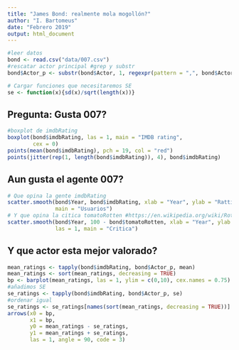 ```yaml
---
title: "James Bond: realmente mola mogollón?"
author: "I. Bartomeus"
date: "Febrero 2019"
output: html_document
---
```

  
  
```r
#leer datos 
bond <- read.csv("data/007.csv")
#rescatar actor principal #grep y substr
bond$Actor_p <- substr(bond$Actor, 1, regexpr(pattern = ",", bond$Actor)-1)

# Cargar funciones que necesitaremos SE
se <- function(x){sd(x)/sqrt(length(x))}

```

## Pregunta: Gusta 007?

```r

#boxplot de imdbRating
boxplot(bond$imdbRating, las = 1, main = "IMDB rating", 
        cex = 0)
points(mean(bond$imdbRating), pch = 19, col = "red")
points(jitter(rep(1, length(bond$imdbRating)), 4), bond$imdbRating)
```

## Aun gusta el agente 007?

```r
# Que opina la gente imdbRating
scatter.smooth(bond$Year, bond$imdbRating, xlab = "Year", ylab = "Ratting", las = 1,
               main = "Usuarios")
# Y que opina la citica tomatoRotten #https://en.wikipedia.org/wiki/Rotten_Tomatoes
scatter.smooth(bond$Year, 100 - bond$tomatoRotten, xlab = "Year", ylab = "Ratting", 
               las = 1, main = "Critica")


```

## Y que actor esta mejor valorado?
  
```r
mean_ratings <- tapply(bond$imdbRating, bond$Actor_p, mean)
mean_ratings <- sort(mean_ratings, decreasing = TRUE)
bp <- barplot(mean_ratings, las = 1, ylim = c(0,10), cex.names = 0.75)
#añadimos SE
se_ratings <- tapply(bond$imdbRating, bond$Actor_p, se)
#ordenar igual
se_ratings <- se_ratings[names(sort(mean_ratings, decreasing = TRUE))]
arrows(x0 = bp,
       x1 = bp,
       y0 = mean_ratings - se_ratings,
       y1 = mean_ratings + se_ratings,
       las = 1, angle = 90, code = 3)

```








